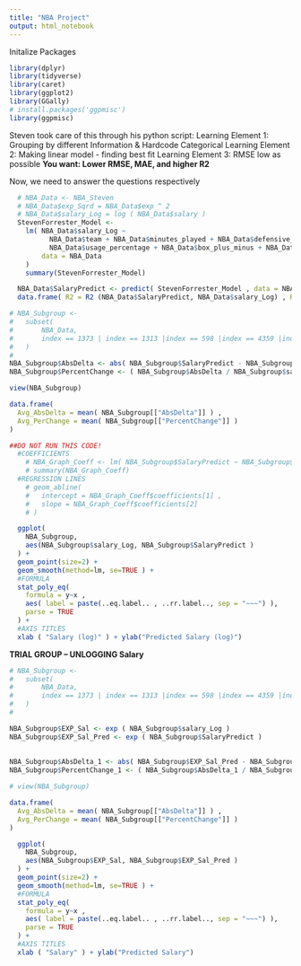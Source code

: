 ---
title: "NBA Project"
output: html_notebook
---

Initalize Packages
```{r}
library(dplyr)
library(tidyverse)
library(caret)
library(ggplot2)
library(GGally)
# install.packages('ggpmisc')
library(ggpmisc)
```

Steven took care of this through his python script:
  Learning Element 1: Grouping by different Information & Hardcode Categorical 
  Learning Element 2: Making linear model - finding best fit
  Learning Element 3: RMSE low as possible **You want: Lower RMSE, MAE, and higher R2**

Now, we need to answer the questions respectively 
```{r}
  # NBA_Data <- NBA_Steven
  # NBA_Data$exp_Sqrd = NBA_Data$exp ^ 2
  # NBA_Data$salary_Log = log ( NBA_Data$salary )
  StevenForrester_Model <-
    lm( NBA_Data$salary_Log ~
          NBA_Data$team + NBA_Data$minutes_played + NBA_Data$defensive_rebound_percentage +
          NBA_Data$usage_percentage + NBA_Data$box_plus_minus + NBA_Data$exp + NBA_Data$exp_Sqrd ,
        data = NBA_Data
    )
    summary(StevenForrester_Model)
```

```{r}
  NBA_Data$SalaryPredict <- predict( StevenForrester_Model , data = NBA_Data )
  data.frame( R2 = R2 (NBA_Data$SalaryPredict, NBA_Data$salary_Log) , RMSE = RMSE (NBA_Data$SalaryPredict , NBA_Data$salary_Log), MAE = MAE (NBA_Data$SalaryPredict, NBA_Data$salary_Log))
```

```{r}
# NBA_Subgroup <-
#   subset(
#       NBA_Data,
#       index == 1373 | index == 1313 |index == 598 |index == 4359 |index == 1382 |index == 3488 | index == 2113 |index == 5131
#   )
# 
NBA_Subgroup$AbsDelta <- abs( NBA_Subgroup$SalaryPredict - NBA_Subgroup$salary_Log )
NBA_Subgroup$PercentChange <- ( NBA_Subgroup$AbsDelta / NBA_Subgroup$salary_Log )

view(NBA_Subgroup)

data.frame(
  Avg_AbsDelta = mean( NBA_Subgroup[["AbsDelta"]] ) ,
  Avg_PerChange = mean( NBA_Subgroup[["PercentChange"]] )
)
```


```{r}

##DO NOT RUN THIS CODE!
  #COEFFICIENTS 
    # NBA_Graph_Coeff <- lm( NBA_Subgroup$SalaryPredict ~ NBA_Subgroup$salary_Log)
    # summary(NBA_Graph_Coeff)
  #REGRESSION LINES
    # geom_abline(
    #   intercept = NBA_Graph_Coeff$coefficients[1] ,
    #   slope = NBA_Graph_Coeff$coefficients[2]
    # ) 

  ggplot(
    NBA_Subgroup,
    aes(NBA_Subgroup$salary_Log, NBA_Subgroup$SalaryPredict )  
  ) + 
  geom_point(size=2) +
  geom_smooth(method=lm, se=TRUE ) + 
  #FORMULA
  stat_poly_eq(
    formula = y~x ,
    aes( label = paste(..eq.label.. , ..rr.label.., sep = "~~~") ),
    parse = TRUE
  ) +
  #AXIS TITLES
  xlab ( "Salary (log)" ) + ylab("Predicted Salary (log)")

```


**TRIAL GROUP -- UNLOGGING Salary**

```{r}
# NBA_Subgroup <-
#   subset(
#       NBA_Data,
#       index == 1373 | index == 1313 |index == 598 |index == 4359 |index == 1382 |index == 3488 | index == 2113 |index == 5131
#   )
# 

NBA_Subgroup$EXP_Sal <- exp ( NBA_Subgroup$salary_Log )
NBA_Subgroup$EXP_Sal_Pred <- exp ( NBA_Subgroup$SalaryPredict )
  
  
NBA_Subgroup$AbsDelta_1 <- abs( NBA_Subgroup$EXP_Sal_Pred - NBA_Subgroup$EXP_Sal )
NBA_Subgroup$PercentChange_1 <- ( NBA_Subgroup$AbsDelta_1 / NBA_Subgroup$EXP_Sal )

# view(NBA_Subgroup)

data.frame(
  Avg_AbsDelta = mean( NBA_Subgroup[["AbsDelta"]] ) ,
  Avg_PerChange = mean( NBA_Subgroup[["PercentChange"]] )
)
```


```{r}
  ggplot(
    NBA_Subgroup,
    aes(NBA_Subgroup$EXP_Sal, NBA_Subgroup$EXP_Sal_Pred )  
  ) + 
  geom_point(size=2) +
  geom_smooth(method=lm, se=TRUE ) + 
  #FORMULA
  stat_poly_eq(
    formula = y~x ,
    aes( label = paste(..eq.label.. , ..rr.label.., sep = "~~~") ),
    parse = TRUE
  ) +
  #AXIS TITLES
  xlab ( "Salary" ) + ylab("Predicted Salary")

```